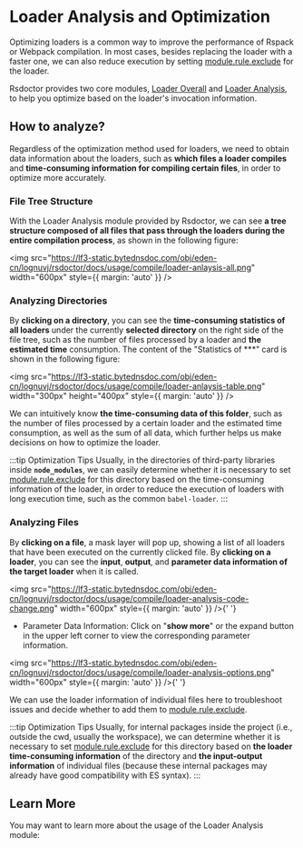 # Loader Analysis and Optimization


Optimizing loaders is a common way to improve the performance of Rspack or Webpack compilation. In most cases, besides replacing the loader with a faster one, we can also reduce execution by setting [module.rule.exclude](https://webpack.js.org/configuration/module/#ruleexclude) for the loader.

Rsdoctor provides two core modules, [Loader Overall](/guide/usage/loaders-timeline) and [Loader Analysis](/guide/usage/loaders-analysis), to help you optimize based on the loader's invocation information.

## How to analyze?

Regardless of the optimization method used for loaders, we need to obtain data information about the loaders, such as **which files a loader compiles** and **time-consuming information for compiling certain files**, in order to optimize more accurately.

### File Tree Structure

With the Loader Analysis module provided by Rsdoctor, we can see **a tree structure composed of all files that pass through the loaders during the entire compilation process**, as shown in the following figure:

<img
  src="https://lf3-static.bytednsdoc.com/obj/eden-cn/lognuvj/rsdoctor/docs/usage/compile/loader-anlaysis-all.png"
  width="600px"
  style={{ margin: 'auto' }}
/>

### Analyzing Directories

By **clicking on a directory**, you can see the **time-consuming statistics of all loaders** under the currently **selected directory** on the right side of the file tree, such as the number of files processed by a loader and **the estimated time** consumption. The content of the "Statistics of \*\*\*" card is shown in the following figure:

<img
  src="https://lf3-static.bytednsdoc.com/obj/eden-cn/lognuvj/rsdoctor/docs/usage/compile/loader-anlaysis-table.png"
  width="300px"
  height="400px"
  style={{ margin: 'auto' }}
/>

We can intuitively know **the time-consuming data of this folder**, such as the number of files processed by a certain loader and the estimated time consumption, as well as the sum of all data, which further helps us make decisions on how to optimize the loader.

:::tip Optimization Tips
Usually, in the directories of third-party libraries inside **`node_modules`**, we can easily determine whether it is necessary to set [module.rule.exclude](https://webpack.js.org/configuration/module/#ruleexclude) for this directory based on the time-consuming information of the loader, in order to reduce the execution of loaders with long execution time, such as the common `babel-loader`.
:::

### Analyzing Files

By **clicking on a file**, a mask layer will pop up, showing a list of all loaders that have been executed on the currently clicked file. By **clicking on a loader**, you can see the **input**, **output**, and **parameter data information of the target loader** when it is called.

<img
  src="https://lf3-static.bytednsdoc.com/obj/eden-cn/lognuvj/rsdoctor/docs/usage/compile/loader-analysis-code-change.png"
  width="600px"
  style={{ margin: 'auto' }}
/>{' '}

- Parameter Data Information: Click on "**show more**" or the expand button in the upper left corner to view the corresponding parameter information.

<img
  src="https://lf3-static.bytednsdoc.com/obj/eden-cn/lognuvj/rsdoctor/docs/usage/compile/loader-analysis-options.png"
  width="600px"
  style={{ margin: 'auto' }}
/>{' '}

We can use the loader information of individual files here to troubleshoot issues and decide whether to add them to [module.rule.exclude](https://webpack.js.org/configuration/module/#ruleexclude).

:::tip Optimization Tips
Usually, for internal packages inside the project (i.e., outside the cwd, usually the workspace), we can determine whether it is necessary to set [module.rule.exclude](https://webpack.js.org/configuration/module/#ruleexclude) for this directory based on **the loader time-consuming information** of the directory and **the input-output information** of individual files (because these internal packages may already have good compatibility with ES syntax).
:::

## Learn More

You may want to learn more about the usage of the Loader Analysis module:

<NextSteps>
  <Step
    href="/guide/usage/loaders-timeline"
    title="Loader Timeline Usage"
    description="Learn how to use the Loader Timeline in Rsdoctor"
  />
  <Step
    href="/guide/usage/loaders-analysis"
    title="Loader Analysis Usage"
    description="Learn how to operate and use the Loader Analysis in Rsdoctor"
  />
</NextSteps>
